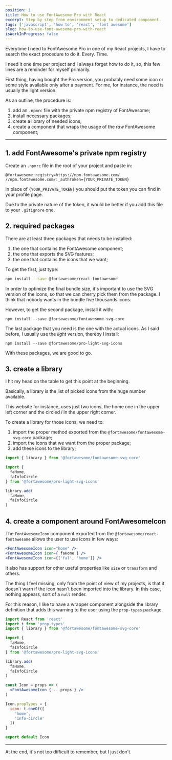 ```yaml
---
position: 1
title: How to use FontAwesome Pro with React
excerpt: Step by step from environment setup to dedicated component.
tags: ['javascript', 'how to', 'react', 'font awesome']
slug: how-to-use-font-awesome-pro-with-react
isWorkInProgress: false
---
```


Everytime I need to FontAwesome Pro in one of my React projects, I have to search the exact procedure to do it. Every. Time.

I need it one time per project and I always forget how to do it, so, this few lines are a reminder for myself primarily.

First thing, having bought the Pro version, you probably need some icon or some style available only after a payment. For me, for instance, the need is usually the light version.

As an outline, the procedure is:

1. add an `.npmrc` file with the private npm registry of FontAwesome;
2. install necessary packages;
3. create a library of needed icons;
4. create a component that wraps the usage of the _raw_ FontAwesome component;

---

## 1. add FontAwesome's private npm registry

Create an `.npmrc` file in the root of your project and paste in:

```
@fortawesome:registry=https://npm.fontawesome.com/
//npm.fontawesome.com/:_authToken={YOUR_PRIVATE_TOKEN}
```

In place of `{YOUR_PRIVATE_TOKEN}` you should put the token you can find in your profile page.

Due to the private nature of the token, it would be better if you add this file to your `.gitignore` one.

## 2. required packages

There are at least three packages that needs to be installed:

1. the one that contains the FontAwesome component;
2. the one that exports the SVG features;
3. the one that contains the icons that we want;

To get the first, just type:

```bash
npm install --save @fortawesome/react-fontawesome
```

In order to optimize the final bundle size, it's important to use the SVG version of the icons, so that we can cherry pick them from the package. I think that nobody wants in the bundle five thousands icons.

However, to get the second package, install it with:

```
npm install --save @fortawesome/fontawesome-svg-core
```

The last package that you need is the one with the actual icons. As I said before, I usually use the _light_ version, thereby I install:

```
npm install --save @fortawesome/pro-light-svg-icons
```

With these packages, we are good to go.

## 3. create a library

I hit my head on the table to get this point at the beginning.

Basically, a library is the list of picked icons from the huge number available.

This website for instance, uses just two icons, the home one in the upper left corner and the circled _i_ in the upper right corner.

To create a library for those icons, we need to:

1. import the proper method exported from the `@fortawesome/fontawesome-svg-core` package;
2. import the icons that we want from the proper package;
3. add these icons to the library;

```jsx
import { library } from '@fortawesome/fontawesome-svg-core'

import {
  faHome,
  faInfoCircle
} from '@fortawesome/pro-light-svg-icons'

library.add(
  faHome,
  faInfoCircle
)
```

## 4. create a component around FontAwesomeIcon

The `FontAwesomeIcon` component exported from the `@fortawesome/react-fontawesome` allows the user to use icons in few ways:

```jsx
<FontAwesomeIcon icon="home" />
<FontAwesomeIcon icon={ faHome } />
<FontAwesomeIcon icon={['fal', 'home']} />
```

It also has support for other useful properties like `size` or `transform` and others.

The thing I feel missing, only from the point of view of my projects, is that it doesn't warn if the icon hasn't been imported into the library. In this case, nothing appears, sort of a `null` render.

For this reason, I like to have a wrapper component alongside the library definition that adds this warning to the user using the `prop-types` package.

```jsx
import React from 'react'
import t from 'prop-types'
import { library } from '@fortawesome/fontawesome-svg-core'

import {
  faHome,
  faInfoCircle
} from '@fortawesome/pro-light-svg-icons'

library.add(
  faHome,
  faInfoCircle
)

const Icon = props => (
  <FontAwesomeIcon { ...props } />
)

Icon.propTypes = {
  icon: t.oneOf([
    'home',
    'info-circle'
  ])
}

export default Icon
```

---

At the end, it's not too difficult to remember, but I just don't.
